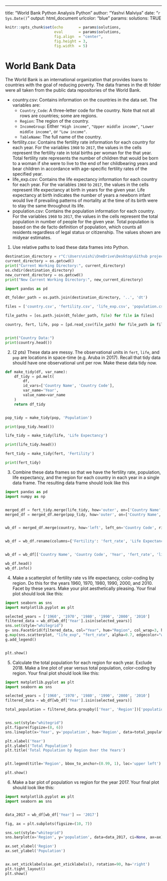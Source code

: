 ---
title: "World Bank Python Analysis Python"
author: "Yashvi Malviya"
date: "`r Sys.Date()`"
output: html_document
urlcolor: "blue"
params:
  solutions: TRUE

```r
knitr::opts_chunk$set(echo       = params$solutions, 
                      eval       = params$solutions,
                      fig.align  = "center",
                      fig.height = 3, 
                      fig.width  = 5)
```

# World Bank Data

The World Bank is an international organization that
provides loans to countries with the goal of reducing poverty. The 
data frames in the dt folder were all taken from the public data 
repositories of the World Bank.

- country.csv: 
  Contains information on the countries in the data set. The
  variables are:
    - `Country_Code`: A three-letter code for the country. Note that not all
      rows are countries; some are regions.
    - `Region`: The region of the country.
    - `IncomeGroup`: Either `"High income"`, `"Upper middle income"`, 
      `"Lower middle income"`, or `"Low income"`.
    - `TableName`: The full name of the country.
- fertility.csv: 
  Contains the fertility rate information for each country
  for each year. For the variables `1960` to `2017`, the values in the cells
  represent the fertility rate in total births per woman for the that year. 
  Total fertility rate represents the number of children 
  that would be born to a woman if she were to live to the end of her 
  childbearing years and bear children in accordance with age-specific 
  fertility rates of the specified year.
- life_exp.csv: 
  Contains the life expectancy information for each country 
  for each year. For the variables `1960` to `2017`, the values in the cells
  represent life expectancy at birth in years for the given year. 
  Life expectancy at birth indicates the number of years a newborn 
  infant would live if prevailing patterns of mortality at the time of its
  birth were to stay the same throughout its life.
- population.csv: 
  Contains the population information for each country. For
  the variables `1960` to `2017`, the values in the cells represent the total
  population in number of people for the given year. 
  Total population is based on the de facto definition of
  population, which counts all residents regardless of legal status or 
  citizenship. The values shown are midyear estimates.
  
1. Use relative paths to load these data frames into Python.

```python

destination_directory = r"C:\Users\nishi\OneDrive\Desktop\Github projects\python"
current_directory = os.getcwd()
print("Current Working Directory:", current_directory)
os.chdir(destination_directory)
new_current_directory = os.getcwd()
print("New Current Working Directory:", new_current_directory)

```

```python
import pandas as pd

dt_folder_path = os.path.join(destination_directory, '..', 'dt')

files = ['country.csv', 'fertility.csv', 'life_exp.csv', 'population.csv']

file_paths = [os.path.join(dt_folder_path, file) for file in files]

country, fert, life, pop = [pd.read_csv(file_path) for file_path in file_paths]


print("Country Data:")
print(country.head())
```
    
2. (2 pts) These data are messy. The observational units in `fert`, `life`, and `pop`
   are locations in space-time (e.g. Aruba in 2017). Recall that tidy data
   should have one observational unit per row. Make these data tidy now.
   
```python

def make_tidy(df, var_name):
    df_tidy = pd.melt(
        df,
        id_vars=['Country Name', 'Country Code'],
        var_name='Year',
        value_name=var_name
    )
    return df_tidy


pop_tidy = make_tidy(pop, 'Population')

print(pop_tidy.head())

life_tidy = make_tidy(life, 'Life Expectancy')

print(life_tidy.head())

fert_tidy = make_tidy(fert, 'Fertility')

print(fert_tidy)
```
    
3.  Combine these data frames so that we have the fertility rate, population,
   life expectancy, and the region for each country in each year in a single
   data frame. The resulting data frame should look like this
   
```python
import pandas as pd
import numpy as np


merged_df = fert_tidy.merge(life_tidy, how='outer', on=['Country Name', 'Country Code', 'Year'])
merged_df = merged_df.merge(pop_tidy, how='outer', on=['Country Name', 'Country Code', 'Year'])


wb_df = merged_df.merge(country, how='left', left_on='Country Code', right_on='Country Code')


wb_df = wb_df.rename(columns={'Fertility': 'fert_rate', 'Life Expectancy': 'life_exp', 'Population': 'population'})


wb_df = wb_df[['Country Name', 'Country Code', 'Year', 'fert_rate', 'life_exp', 'population', 'Region']]

wb_df.head()
wb_df.info()

```
    
4.  Make a scatterplot of fertility rate vs life expectancy, color-coding by region. Do this for the years 1960, 1970, 1980, 1990, 2000, and 2010. Facet by these years. Make your plot aesthetically pleasing.  Your final plot should look like this:

```python
import seaborn as sns
import matplotlib.pyplot as plt

selected_years = ['1960', '1970', '1980', '1990', '2000', '2010']
filtered_data = wb_df[wb_df['Year'].isin(selected_years)]
sns.set(style="whitegrid")
g= sns.FacetGrid(filtered_data, col="Year", hue="Region", col_wrap=3, height=2, aspect=0.80)
g.map(sns.scatterplot, "life_exp", "fert_rate", alpha=0.7, edgecolor="w", s=100)
g.add_legend()


plt.show()

```
    
5.  Calculate the total population for each region for each year. Exclude 2018. 
   Make a line plot of year versus total population, color-coding by region.
   Your final plot should look like this:
   
```python
import matplotlib.pyplot as plt
import seaborn as sns

selected_years = ['1960', '1970', '1980', '1990', '2000', '2010']
filtered_data = wb_df[wb_df['Year'].isin(selected_years)]

total_population = filtered_data.groupby(['Year', 'Region'])['population'].sum().reset_index()


sns.set(style="whitegrid")
plt.figure(figsize=(8, 6)) 
sns.lineplot(x='Year', y='population', hue='Region', data=total_population, marker='o', palette='muted')

plt.xlabel('Year')
plt.ylabel('Total Population')
plt.title('Total Population by Region Over the Years')


plt.legend(title='Region', bbox_to_anchor=(0.99, 1), loc='upper left')

plt.show()


```
    
6. Make a bar plot of population vs region for the year 2017. Your final  plot should look like this:
```python
import matplotlib.pyplot as plt
import seaborn as sns


data_2017 = wb_df[wb_df['Year'] == '2017']

fig, ax = plt.subplots(figsize=(10, 7))

sns.set(style="whitegrid")
sns.barplot(x='Region', y='population', data=data_2017, ci=None, ax=ax)

ax.set_xlabel('Region')
ax.set_ylabel('Population')


ax.set_xticklabels(ax.get_xticklabels(), rotation=90, ha='right')
plt.tight_layout()
plt.show()


```
